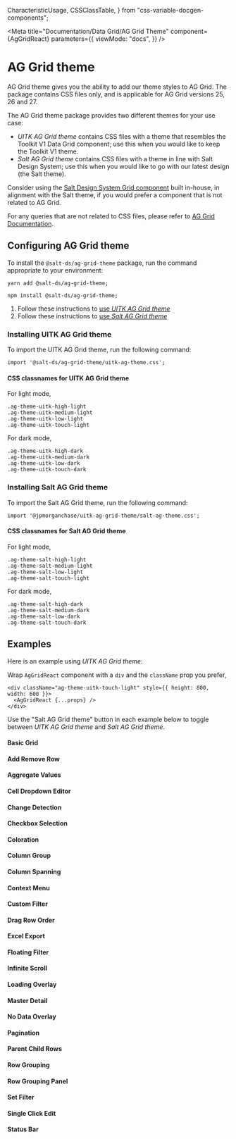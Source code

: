   CharacteristicUsage,
  CSSClassTable,
} from "css-variable-docgen-components";

<Meta
  title="Documentation/Data Grid/AG Grid Theme"
  component={AgGridReact}
  parameters={{
    viewMode: "docs",
  }}
/>

# AG Grid theme

AG Grid theme gives you the ability to add our theme styles to AG Grid. The package contains CSS files only, and is applicable for AG Grid versions 25, 26 and 27.

The AG Grid theme package provides two different themes for your use case:

- _UITK AG Grid theme_ contains CSS files with a theme that resembles the Toolkit V1 Data Grid component; use this when you would like to keep the Toolkit V1 theme.
- _Salt AG Grid theme_ contains CSS files with a theme in line with Salt Design System; use this when you would like to go with our latest design (the Salt theme).

Consider using the [Salt Design System Grid component](https://saltdesignsystem-storybook.pages.dev/?path=/docs/documentation-data-grid-data-grid--page) built in-house, in alignment with the Salt theme, if you would prefer a component that is not related to AG Grid.

For any queries that are not related to CSS files, please refer to [AG Grid Documentation](https://www.ag-grid.com/javascript-data-grid/grid-api/).

## Configuring AG Grid theme

To install the `@salt-ds/ag-grid-theme` package, run the command appropriate to your environment:

```
yarn add @salt-ds/ag-grid-theme;
```

```
npm install @salt-ds/ag-grid-theme;
```

1. Follow these instructions to [use _UITK AG Grid theme_](#uitk)
2. Follow these instructions to [use _Salt AG Grid theme_](#salt)

### <a name="uitk"></a>Installing UITK AG Grid theme

To import the UITK AG Grid theme, run the following command:

```
import '@salt-ds/ag-grid-theme/uitk-ag-theme.css';
```

#### CSS classnames for UITK AG Grid theme

For light mode,

```
.ag-theme-uitk-high-light
.ag-theme-uitk-medium-light
.ag-theme-uitk-low-light
.ag-theme-uitk-touch-light
```

For dark mode,

```
.ag-theme-uitk-high-dark
.ag-theme-uitk-medium-dark
.ag-theme-uitk-low-dark
.ag-theme-uitk-touch-dark
```

### <a name="salt"></a>Installing Salt AG Grid theme

To import the Salt AG Grid theme, run the following command:

```
import '@jpmorganchase/uitk-ag-grid-theme/salt-ag-theme.css';
```

#### CSS classnames for Salt AG Grid theme

For light mode,

```
.ag-theme-salt-high-light
.ag-theme-salt-medium-light
.ag-theme-salt-low-light
.ag-theme-salt-touch-light
```

For dark mode,

```
.ag-theme-salt-high-dark
.ag-theme-salt-medium-dark
.ag-theme-salt-low-dark
.ag-theme-salt-touch-dark
```

## Examples

Here is an example using _UITK AG Grid theme_:

Wrap `AgGridReact` component with a `div` and the `className` prop you prefer,

```
<div className="ag-theme-uitk-touch-light" style={{ height: 800, width: 600 }}>
  <AgGridReact {...props} />
</div>

```

Use the "Salt AG Grid theme" button in each example below to toggle between _UITK AG Grid theme_ and _Salt AG Grid theme_.

#### Basic Grid

<Canvas>
  <Story id="grid-ag-grid-theme--basic-grid" />
</Canvas>

#### Add Remove Row

<Canvas>
  <Story id="grid-ag-grid-theme--add-remove-row" />
</Canvas>

#### Aggregate Values

<Canvas>
  <Story id="grid-ag-grid-theme--aggregate-values" />
</Canvas>

#### Cell Dropdown Editor

<Canvas>
  <Story id="grid-ag-grid-theme--cell-dropdown-editor" />
</Canvas>

#### Change Detection

<Canvas>
  <Story id="grid-ag-grid-theme--change-detection" />
</Canvas>

#### Checkbox Selection

<Canvas>
  <Story id="grid-ag-grid-theme--checkbox-selection" />
</Canvas>

#### Coloration

<Canvas>
  <Story id="grid-ag-grid-theme--coloration" />
</Canvas>

#### Column Group

<Canvas>
  <Story id="grid-ag-grid-theme--column-group" />
</Canvas>

#### Column Spanning

<Canvas>
  <Story id="grid-ag-grid-theme--column-spanning" />
</Canvas>

#### Context Menu

<Canvas>
  <Story id="grid-ag-grid-theme--context-menu" />
</Canvas>

#### Custom Filter

<Canvas>
  <Story id="grid-ag-grid-theme--custom-filter" />
</Canvas>

#### Drag Row Order

<Canvas>
  <Story id="grid-ag-grid-theme--drag-row-order" />
</Canvas>

#### Excel Export

<Canvas>
  <Story id="grid-ag-grid-theme--excel-export" />
</Canvas>

#### Floating Filter

<Canvas>
  <Story id="grid-ag-grid-theme--floating-filter" />
</Canvas>

#### Infinite Scroll

<Canvas>
  <Story id="grid-ag-grid-theme--infinite-scroll" />
</Canvas>

#### Loading Overlay

<Canvas>
  <Story id="grid-ag-grid-theme--loading-overlay" />
</Canvas>

#### Master Detail

<Canvas>
  <Story id="grid-ag-grid-theme--master-detail" />
</Canvas>

#### No Data Overlay

<Canvas>
  <Story id="grid-ag-grid-theme--no-data-overlay" />
</Canvas>

#### Pagination

<Canvas>
  <Story id="grid-ag-grid-theme--pagination" />
</Canvas>

#### Parent Child Rows

<Canvas>
  <Story id="grid-ag-grid-theme--parent-child-rows" />
</Canvas>

#### Row Grouping

<Canvas>
  <Story id="grid-ag-grid-theme--row-grouping" />
</Canvas>

#### Row Grouping Panel

<Canvas>
  <Story id="grid-ag-grid-theme--row-grouping-panel" />
</Canvas>

#### Set Filter

<Canvas>
  <Story id="grid-ag-grid-theme--set-filter" />
</Canvas>

#### Single Click Edit

<Canvas>
  <Story id="grid-ag-grid-theme--single-click-edit" />
</Canvas>

#### Status Bar

<Canvas>
  <Story id="grid-ag-grid-theme--status-bar" />
</Canvas>
